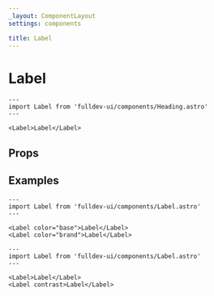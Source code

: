 ```yaml
---
_layout: ComponentLayout
settings: components

title: Label
---
```


# Label


```astro live
---
import Label from 'fulldev-ui/components/Heading.astro'
---

<Label>Label</Label>
```

## Props

<PropsTable />

## Examples

```astro live
---
import Label from 'fulldev-ui/components/Label.astro'
---

<Label color="base">Label</Label>
<Label color="brand">Label</Label>
```

```astro live
---
import Label from 'fulldev-ui/components/Label.astro'
---

<Label>Label</Label>
<Label contrast>Label</Label>
```
